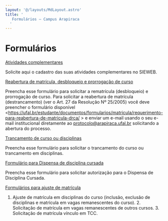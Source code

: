 ```yaml
---
layout: '@/layouts/MdLayout.astro'
title: '
   Formulários — Campus Arapiraca
  '
---
```






Formulários
===========














<a href="https://accounts.google.com/v3/signin/identifier?continue=https%3A%2F%2Fdocs.google.com%2Fforms%2Fd%2Fe%2F1FAIpQLSdj2Rt3a3pci-VuezYKMLMEvSL1Hf-xynXrRlWVaeI05HMmBQ%2Fviewform%3Fusp%3Dsend_form&amp;followup=https%3A%2F%2Fdocs.google.com%2Fforms%2Fd%2Fe%2F1FAIpQLSdj2Rt3a3pci-VuezYKMLMEvSL1Hf-xynXrRlWVaeI05HMmBQ%2Fviewform%3Fusp%3Dsend_form&amp;ifkv=AdF4I77P-mZngN6G0iqAGAZou6FHPA4a4G2cKJWbnD_AfglZ7e4JCmt5Ly0nOP-xodcNzSMUAja7DA&amp;ltmpl=forms&amp;osid=1&amp;passive=1209600&amp;service=wise&amp;flowName=GlifWebSignIn&amp;flowEntry=ServiceLogin&amp;dsh=S-2046429389%3A1722997003343644&amp;ddm=0">
 Atividades complementares
</a>



 Solicite aqui o cadastro das suas atividades complementares no SIEWEB.
 





<a href="https://docs.google.com/forms/d/e/1FAIpQLSd7w_cFx3uc6uAk60cMkoVJOTpk-vf_3X8xV3fZzraWynxRiQ/closedform">
 Reabertura de matrícula, desbloqueio e prorrogação de curso
</a>



 Preencha esse formulário para solicitar a rematrícula (desbloqueio) e prorrogação de curso. Para solicitar a reabertura de matrícula (destrancamento) (ver o Art. 27 da Resolução Nº 25/2005) você deve preencher o formulário disponível \<https://ufal.br/estudante/documentos/formularios/matricula/requerimento-para-reabertura-de-matricula-drca/ \> e enviar um e-mail usando o seu e-mail institucional diretamente ao protocolo@arapiraca.ufal.br solicitando a abertura do processo.
 





<a href="https://accounts.google.com/v3/signin/identifier?continue=https%3A%2F%2Fdocs.google.com%2Fforms%2Fd%2Fe%2F1FAIpQLSf6GhenzfYsWFbhslRU5CaOireBbv1WvzQERptci2MZUhjLwA%2Fviewform%3Fusp%3Dsend_form&amp;followup=https%3A%2F%2Fdocs.google.com%2Fforms%2Fd%2Fe%2F1FAIpQLSf6GhenzfYsWFbhslRU5CaOireBbv1WvzQERptci2MZUhjLwA%2Fviewform%3Fusp%3Dsend_form&amp;ifkv=AdF4I74gXleuaGjxbkzd1fJ7yTCTHe4oEmqEQLqt-wBgTYhV0d_K8v4cQOh_ACN1zk9pYBHrYSeKjA&amp;ltmpl=forms&amp;osid=1&amp;passive=1209600&amp;service=wise&amp;flowName=GlifWebSignIn&amp;flowEntry=ServiceLogin&amp;dsh=S152187294%3A1722997003305461&amp;ddm=0">
 Trancamento de curso ou disciplinas
</a>



 Preencha esse formulário para solicitar o trancamento do curso ou trancamento em disciplinas.
 





<a href="https://accounts.google.com/v3/signin/identifier?continue=https%3A%2F%2Fdocs.google.com%2Fforms%2Fd%2Fe%2F1FAIpQLSdmuJGT4yxmLhZcC7L0ddmeJkeqPPJTwNZ7rs7gIm0EJ23wgw%2Fviewform%3Fusp%3Dsend_form&amp;followup=https%3A%2F%2Fdocs.google.com%2Fforms%2Fd%2Fe%2F1FAIpQLSdmuJGT4yxmLhZcC7L0ddmeJkeqPPJTwNZ7rs7gIm0EJ23wgw%2Fviewform%3Fusp%3Dsend_form&amp;ifkv=AdF4I778cPcWuORuKMkCPQLNldH0q-50JCBgezil1hpsIQk2wrSIR2Xz7V2KqLNr_AVBhf1Jjr1b&amp;ltmpl=forms&amp;osid=1&amp;passive=1209600&amp;service=wise&amp;flowName=GlifWebSignIn&amp;flowEntry=ServiceLogin&amp;dsh=S-1173739173%3A1722997003030451&amp;ddm=0">
 Formulário para Dispensa de disciplina cursada
</a>



 Preencha esse formulário para solicitar autorização para o Dispensa de Disciplina Cursada.
 





<a href="/cpt/discentes/formularios-alunos/formularios-para-ajuste-de-matricula">
 Formulários para ajuste de matrícula
</a>



 1. Ajuste de matrícula em disciplinas do curso (inclusão, exclusão de disciplinas e matrícula em vagas remanescentes do curso). 2. Solicitação de matrícula em vagas remanescentes de outros cursos. 3. Solicitação de matrícula vínculo em TCC.
 













